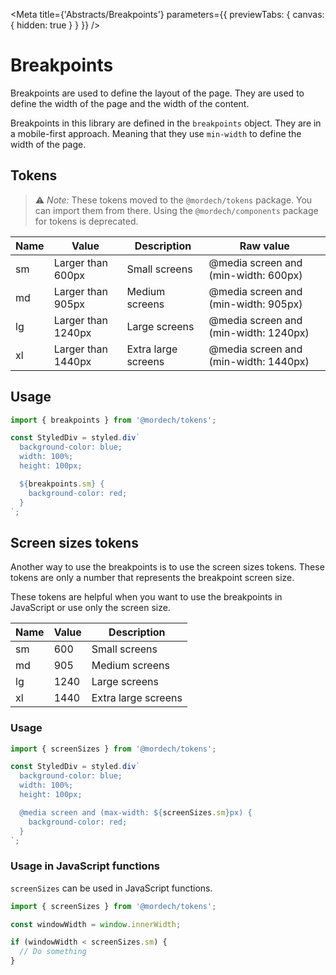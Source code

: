 

<Meta
  title={'Abstracts/Breakpoints'}
  parameters={{ previewTabs: { canvas: { hidden: true } } }}
/>

# Breakpoints

Breakpoints are used to define the layout of the page.
They are used to define the width of the page and the width of the content.

Breakpoints in this library are defined in the `breakpoints` object.
They are in a mobile-first approach. Meaning that they use `min-width` to define the width of the page.

## Tokens

> ⚠️ _Note:_ These tokens moved to the `@mordech/tokens` package. You can import them from there.
> Using the `@mordech/components` package for tokens is deprecated.

| Name | Value              | Description         | Raw value                             |
| ---- | ------------------ | ------------------- | ------------------------------------- |
| sm   | Larger than 600px  | Small screens       | @media screen and (min-width: 600px)  |
| md   | Larger than 905px  | Medium screens      | @media screen and (min-width: 905px)  |
| lg   | Larger than 1240px | Large screens       | @media screen and (min-width: 1240px) |
| xl   | Larger than 1440px | Extra large screens | @media screen and (min-width: 1440px) |

## Usage

```jsx
import { breakpoints } from '@mordech/tokens';

const StyledDiv = styled.div`
  background-color: blue;
  width: 100%;
  height: 100px;

  ${breakpoints.sm} {
    background-color: red;
  }
`;
```

## Screen sizes tokens

Another way to use the breakpoints is to use the screen sizes tokens.
These tokens are only a number that represents the breakpoint screen size.

These tokens are helpful when you want to use the breakpoints in
JavaScript or use only the screen size.

| Name | Value | Description         |
| ---- | ----- | ------------------- |
| sm   | 600   | Small screens       |
| md   | 905   | Medium screens      |
| lg   | 1240  | Large screens       |
| xl   | 1440  | Extra large screens |

### Usage

```jsx
import { screenSizes } from '@mordech/tokens';

const StyledDiv = styled.div`
  background-color: blue;
  width: 100%;
  height: 100px;

  @media screen and (max-width: ${screenSizes.sm}px) {
    background-color: red;
  }
`;
```

### Usage in JavaScript functions

`screenSizes` can be used in JavaScript functions.

```jsx
import { screenSizes } from '@mordech/tokens';

const windowWidth = window.innerWidth;

if (windowWidth < screenSizes.sm) {
  // Do something
}
```

